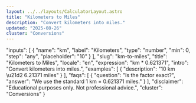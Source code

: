 ```yaml
---
layout: ../../layouts/CalculatorLayout.astro
title: "Kilometers to Miles"
description: "Convert kilometers into miles."
updated: "2025-08-26"
cluster: "Conversions"
---
```



  "inputs": [
    {
      "name": "km",
      "label": "Kilometers",
      "type": "number",
      "min": 0,
      "step": "any",
      "placeholder": "10"
    }
  ],
  "slug": "km-to-miles",
  "title": "Kilometers to Miles",
  "locale": "en",
  "expression": "km * 0.621371",
  "intro": "Convert kilometers into miles.",
  "examples": [
    {
      "description": "10 km \u21d2 6.21371 miles"
    }
  ],
  "faqs": [
    {
      "question": "Is the factor exact?",
      "answer": "We use the standard 1 km = 0.621371 miles."
    }
  ],
  "disclaimer": "Educational purposes only. Not professional advice.",
  "cluster": "Conversions"
}

<Calculator schema={schema} />
